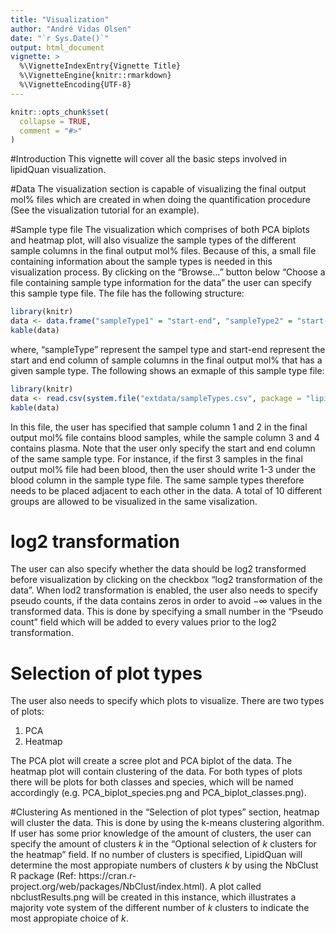 ```yaml
---
title: "Visualization"
author: "André Vidas Olsen"
date: "`r Sys.Date()`"
output: html_document
vignette: >
  %\VignetteIndexEntry{Vignette Title}
  %\VignetteEngine{knitr::rmarkdown}
  %\VignetteEncoding{UTF-8}
---
```


```r
knitr::opts_chunk$set(
  collapse = TRUE,
  comment = "#>"
)
```

#Introduction
This vignette will cover all the basic steps involved in lipidQuan visualization.


#Data
The visualization section is capable of visualizing the final output mol% files which are created in when doing the quantification procedure (See the visualization tutorial for an example).



#Sample type file
The visualization which comprises of both PCA biplots and heatmap plot, will also visualize the sample types of the different sample columns in the final output mol% files. Because of this, a small file containing information about the sample types is needed in this visualization process. By clicking on the "Browse..." button below "Choose a file containing sample type information for the data" the user can specify this sample type file. The file has the following structure:


```r
library(knitr)
data <- data.frame("sampleType1" = "start-end", "sampleType2" = "start-end", "sampleType3" = "start-end", "sampleType4" = "start-end", "sampleType5" = "start-end", "sampleType6" = "start-end")
kable(data)
```

where, "sampleType" represent the sampel type and start-end represent the start and end column of sample columns in the final output mol% that has a given sample type. The following shows an exmaple of this sample type file:

```r
library(knitr)
data <- read.csv(system.file("extdata/sampleTypes.csv", package = "lipidQuan"), stringsAsFactors = FALSE)
kable(data)
```

In this file, the user has specified that sample column 1 and 2 in the final output mol% file contains blood samples, while the sample column 3 and 4 contains plasma. Note that the user only specify the start and end column of the same sample type. For instance, if the first 3 samples in the final output mol% file had been blood, then the user should write 1-3 under the blood column in the sample type file. The same sample types therefore needs to be placed adjacent to each other in the data. A total of 10 different groups are allowed to be visualized in the same visalization.

# log2 transformation
The user can also specify whether the data should be log2 transformed before visualization by clicking on the checkbox "log2 transformation of the data". When lod2 transformation is enabled, the user also needs to specify pseudo counts, if the data contains zeros in order to avoid $-\infty$ values in the transformed data. This is done by specifying a small number in the "Pseudo count" field which will be added to every values prior to the log2 transformation.

# Selection of plot types
The user also needs to specify which plots to visualize. There are two types of plots:

1. PCA
2. Heatmap

The PCA plot will create a scree plot and PCA biplot of the data. The heatmap plot will contain clustering of the data. For both types of plots there will be plots for both classes and species, which will be named accordingly (e.g. PCA_biplot_species.png and PCA_biplot_classes.png).


#Clustering
As mentioned in the "Selection of plot types" section, heatmap will cluster the data. This is done by using the k-means clustering algorithm. If user has some prior knowledge of the amount of clusters, the user can specify the amount of clusters $k$ in the "Optional selection of $k$ clusters for the heatmap" field. If no number of clusters is specified, LipidQuan will determine the most appropiate numbers of clusters $k$ by using the NbClust R package (Ref: https://cran.r-project.org/web/packages/NbClust/index.html). A plot called nbclustResults.png will be created in this instance, which illustrates a majority vote system of the different number of $k$ clusters to indicate the most appropiate choice of $k$.


